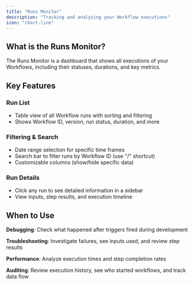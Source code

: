 ```yaml
---
title: "Runs Monitor"
description: "Tracking and analyzing your Workflow executions"
icon: "chart-line"
---
```


## What is the Runs Monitor?

The Runs Monitor is a dashboard that shows all executions of your Workflows, including their statuses, durations, and key metrics.

## Key Features

### Run List

- Table view of all Workflow runs with sorting and filtering
- Shows Workflow ID, version, run status, duration, and more

### Filtering & Search

- Date range selection for specific time frames
- Search bar to filter runs by Workflow ID (use "/" shortcut)
- Customizable columns (show/hide specific data)

### Run Details

- Click any run to see detailed information in a sidebar
- View inputs, step results, and execution timeline

## When to Use

**Debugging**: Check what happened after triggers fired during development

**Troubleshooting**: Investigate failures, see inputs used, and review step results

**Performance**: Analyze execution times and step completion rates

**Auditing**: Review execution history, see who started workflows, and track data flow
